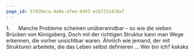 ```yaml
---
page_id: 57929eca-4a9e-47ee-8493-ecb7231478a7
---
```


1.      Manche Probleme scheinen unüberwindbar – so wie die sieben Brücken von Königsberg. Doch mit der richtigen Struktur kann man Wege erkennen, die vorher unsichtbar waren. Ähnlich wie jemand, der mit Strukturen arbeitete, die das Leben selbst definieren … Wer bin ich? ksksks